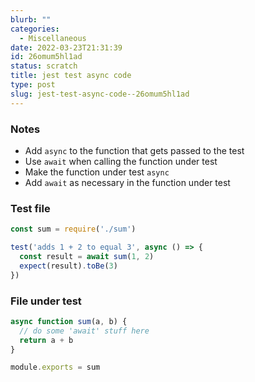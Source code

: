 ```yaml
---
blurb: ""
categories:
  - Miscellaneous
date: 2022-03-23T21:31:39
id: 26omum5hl1ad
status: scratch
title: jest test async code
type: post
slug: jest-test-async-code--26omum5hl1ad
---
```


### Notes

- Add `async` to the function that gets passed to the test
- Use `await` when calling the function under test
- Make the function under test `async`
- Add `await` as necessary in the function under test


### Test file

```javascript
const sum = require('./sum')

test('adds 1 + 2 to equal 3', async () => {
  const result = await sum(1, 2)
  expect(result).toBe(3)
})
```


### File under test

```javascript
async function sum(a, b) {
  // do some 'await' stuff here
  return a + b
}

module.exports = sum
```

